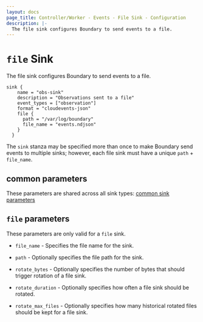 ```yaml
---
layout: docs
page_title: Controller/Worker - Events - File Sink - Configuration
description: |-
  The file sink configures Boundary to send events to a file.
---
```


# `file` Sink

The file sink configures Boundary to send events to a file.

```hcl
sink {
    name = "obs-sink"
    description = "Observations sent to a file"
    event_types = ["observation"]
    format = "cloudevents-json"
    file {
      path = "/var/log/boundary"
      file_name = "events.ndjson"
    }
  }
```

The `sink` stanza may be specified more than once to make Boundary send events
to multiple sinks; however, each file sink must have a unique `path` +
`file_name`.

## common parameters

These parameters are shared across all sink types: [common sink parameters](/docs/configuration/events/common)

## `file` parameters

These parameters are only valid for a `file` sink.

- `file_name` - Specifies the file name for the sink.

- `path` - Optionally specifies the file path for the sink.

- `rotate_bytes` - Optionally specifies the number of bytes that should trigger rotation of
  a file sink.

- `rotate_duration` - Optionally specifies how often a file sink should be rotated.

- `rotate_max_files` - Optionally specifies how many historical rotated files should be kept
  for a file sink.
